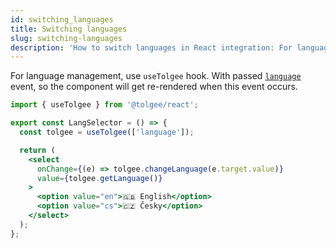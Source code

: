 ```yaml
---
id: switching_languages
title: Switching languages
slug: switching-languages
description: 'How to switch languages in React integration: For language management, use useCurrentLanguage and useSetLanguage hooks.'
---
```


For language management, use `useTolgee` hook. With passed [`language`](../api/core_package/events) event, so the component will get re-rendered when this event occurs.

```jsx
import { useTolgee } from '@tolgee/react';

export const LangSelector = () => {
  const tolgee = useTolgee(['language']);

  return (
    <select
      onChange={(e) => tolgee.changeLanguage(e.target.value)}
      value={tolgee.getLanguage()}
    >
      <option value="en">🇬🇧 English</option>
      <option value="cs">🇨🇿 Česky</option>
    </select>
  );
};
```
